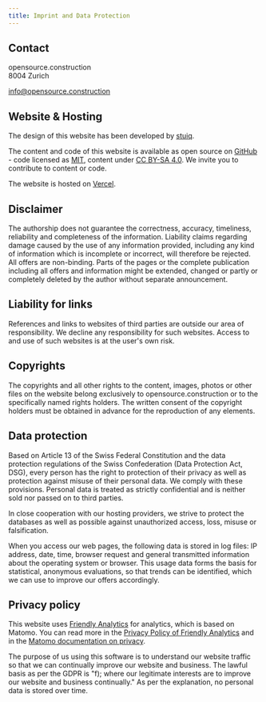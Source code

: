 ```yaml
---
title: Imprint and Data Protection
---
```


## Contact

opensource.construction<br />
8004 Zurich

[info@opensource.construction](mailto:info@opensource.construction)

## Website & Hosting

The design of this website has been developed by [stuiq](https://www.stuiq.ch/).

The content and code of this website is available as open source on [GitHub]() - code licensed as [MIT](https://github.com/opensource-construction/website/blob/main/LICENSE), content under [CC BY-SA 4.0](https://creativecommons.org/licenses/by-sa/4.0/). We invite you to contribute to content or code.

The website is hosted on [Vercel](https://vercel.com).

## Disclaimer

The authorship does not guarantee the correctness, accuracy, timeliness, reliability and completeness of the information. Liability claims regarding damage caused by the use of any information provided, including any kind of information which is incomplete or incorrect, will therefore be rejected. All offers are non-binding. Parts of the pages or the complete publication including all offers and information might be extended, changed or partly or completely deleted by the author without separate announcement.

## Liability for links

References and links to websites of third parties are outside our area of responsibility. We decline any responsibility for such websites. Access to and use of such websites is at the user's own risk.

## Copyrights

The copyrights and all other rights to the content, images, photos or other files on the website belong exclusively to opensource.construction or to the specifically named rights holders. The written consent of the copyright holders must be obtained in advance for the reproduction of any elements.

## Data protection

Based on Article 13 of the Swiss Federal Constitution and the data protection regulations of the Swiss Confederation (Data Protection Act, DSG), every person has the right to protection of their privacy as well as protection against misuse of their personal data. We comply with these provisions. Personal data is treated as strictly confidential and is neither sold nor passed on to third parties.

In close cooperation with our hosting providers, we strive to protect the databases as well as possible against unauthorized access, loss, misuse or falsification.

When you access our web pages, the following data is stored in log files: IP address, date, time, browser request and general transmitted information about the operating system or browser. This usage data forms the basis for statistical, anonymous evaluations, so that trends can be identified, which we can use to improve our offers accordingly.

## Privacy policy

This website uses [Friendly Analytics](https://friendly.ch/en/analytics) for analytics, which is based on Matomo. You can read more in the [Privacy Policy of Friendly Analytics](https://friendly.ch/en/privacy/analytics) and in the [Matomo documentation on privacy](https://matomo.org/guide/manage-matomo/privacy/).

The purpose of us using this software is to understand our website traffic so that we can continually improve our website and business. The lawful basis as per the GDPR is "f); where our legitimate interests are to improve our website and business continually." As per the explanation, no personal data is stored over time.
